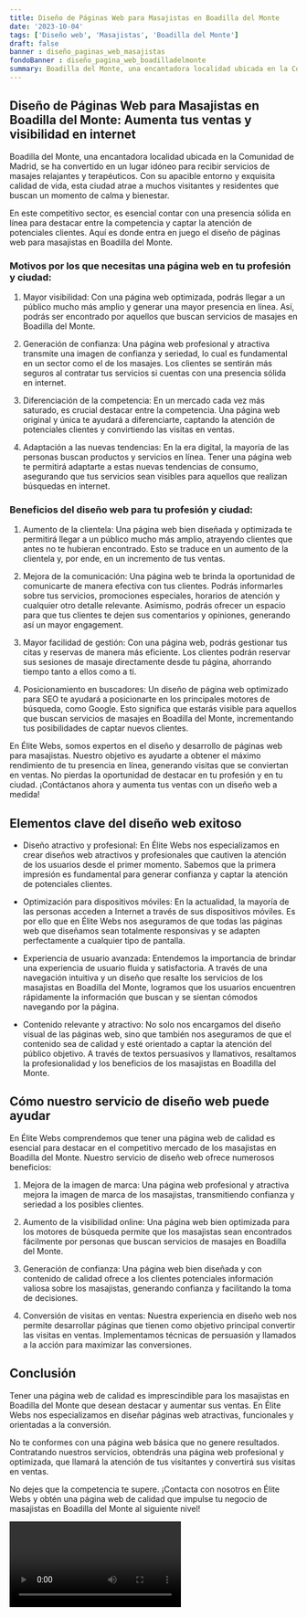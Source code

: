 ```yaml
---
title: Diseño de Páginas Web para Masajistas en Boadilla del Monte
date: '2023-10-04'
tags: ['Diseño web', 'Masajistas', 'Boadilla del Monte']
draft: false
banner : diseño_paginas_web_masajistas
fondoBanner : diseño_pagina_web_boadilladelmonte
summary: Boadilla del Monte, una encantadora localidad ubicada en la Comunidad de Madrid, se ha convertido en un lugar idóneo para recibir servicios de masajes relajantes y terapéuticos. Con su apacible entorno y exquisita calidad de vida, esta ciudad atrae a muchos visitantes y residentes que buscan un momento de calma y bienestar. 
---
```


## Diseño de Páginas Web para Masajistas en Boadilla del Monte: Aumenta tus ventas y visibilidad en internet

Boadilla del Monte, una encantadora localidad ubicada en la Comunidad de Madrid, se ha convertido en un lugar idóneo para recibir servicios de masajes relajantes y terapéuticos. Con su apacible entorno y exquisita calidad de vida, esta ciudad atrae a muchos visitantes y residentes que buscan un momento de calma y bienestar. 

En este competitivo sector, es esencial contar con una presencia sólida en línea para destacar entre la competencia y captar la atención de potenciales clientes. Aquí es donde entra en juego el diseño de páginas web para masajistas en Boadilla del Monte. 

### Motivos por los que necesitas una página web en tu profesión y ciudad:

1. Mayor visibilidad: Con una página web optimizada, podrás llegar a un público mucho más amplio y generar una mayor presencia en línea. Así, podrás ser encontrado por aquellos que buscan servicios de masajes en Boadilla del Monte.

2. Generación de confianza: Una página web profesional y atractiva transmite una imagen de confianza y seriedad, lo cual es fundamental en un sector como el de los masajes. Los clientes se sentirán más seguros al contratar tus servicios si cuentas con una presencia sólida en internet.

3. Diferenciación de la competencia: En un mercado cada vez más saturado, es crucial destacar entre la competencia. Una página web original y única te ayudará a diferenciarte, captando la atención de potenciales clientes y convirtiendo las visitas en ventas.

4. Adaptación a las nuevas tendencias: En la era digital, la mayoría de las personas buscan productos y servicios en línea. Tener una página web te permitirá adaptarte a estas nuevas tendencias de consumo, asegurando que tus servicios sean visibles para aquellos que realizan búsquedas en internet.

### Beneficios del diseño web para tu profesión y ciudad:

1. Aumento de la clientela: Una página web bien diseñada y optimizada te permitirá llegar a un público mucho más amplio, atrayendo clientes que antes no te hubieran encontrado. Esto se traduce en un aumento de la clientela y, por ende, en un incremento de tus ventas.

2. Mejora de la comunicación: Una página web te brinda la oportunidad de comunicarte de manera efectiva con tus clientes. Podrás informarles sobre tus servicios, promociones especiales, horarios de atención y cualquier otro detalle relevante. Asimismo, podrás ofrecer un espacio para que tus clientes te dejen sus comentarios y opiniones, generando así un mayor engagement.

3. Mayor facilidad de gestión: Con una página web, podrás gestionar tus citas y reservas de manera más eficiente. Los clientes podrán reservar sus sesiones de masaje directamente desde tu página, ahorrando tiempo tanto a ellos como a ti.

4. Posicionamiento en buscadores: Un diseño de página web optimizado para SEO te ayudará a posicionarte en los principales motores de búsqueda, como Google. Esto significa que estarás visible para aquellos que buscan servicios de masajes en Boadilla del Monte, incrementando tus posibilidades de captar nuevos clientes.

En Élite Webs, somos expertos en el diseño y desarrollo de páginas web para masajistas. Nuestro objetivo es ayudarte a obtener el máximo rendimiento de tu presencia en línea, generando visitas que se conviertan en ventas. No pierdas la oportunidad de destacar en tu profesión y en tu ciudad. ¡Contáctanos ahora y aumenta tus ventas con un diseño web a medida!

<GifSeo />

<Cta />

## Elementos clave del diseño web exitoso

- Diseño atractivo y profesional: En Élite Webs nos especializamos en crear diseños web atractivos y profesionales que cautiven la atención de los usuarios desde el primer momento. Sabemos que la primera impresión es fundamental para generar confianza y captar la atención de potenciales clientes.

- Optimización para dispositivos móviles: En la actualidad, la mayoría de las personas acceden a Internet a través de sus dispositivos móviles. Es por ello que en Élite Webs nos aseguramos de que todas las páginas web que diseñamos sean totalmente responsivas y se adapten perfectamente a cualquier tipo de pantalla.

- Experiencia de usuario avanzada: Entendemos la importancia de brindar una experiencia de usuario fluida y satisfactoria. A través de una navegación intuitiva y un diseño que resalte los servicios de los masajistas en Boadilla del Monte, logramos que los usuarios encuentren rápidamente la información que buscan y se sientan cómodos navegando por la página.

- Contenido relevante y atractivo: No solo nos encargamos del diseño visual de las páginas web, sino que también nos aseguramos de que el contenido sea de calidad y esté orientado a captar la atención del público objetivo. A través de textos persuasivos y llamativos, resaltamos la profesionalidad y los beneficios de los masajistas en Boadilla del Monte.

## Cómo nuestro servicio de diseño web puede ayudar

En Élite Webs comprendemos que tener una página web de calidad es esencial para destacar en el competitivo mercado de los masajistas en Boadilla del Monte. Nuestro servicio de diseño web ofrece numerosos beneficios:

1. Mejora de la imagen de marca: Una página web profesional y atractiva mejora la imagen de marca de los masajistas, transmitiendo confianza y seriedad a los posibles clientes.

2. Aumento de la visibilidad online: Una página web bien optimizada para los motores de búsqueda permite que los masajistas sean encontrados fácilmente por personas que buscan servicios de masajes en Boadilla del Monte.

3. Generación de confianza: Una página web bien diseñada y con contenido de calidad ofrece a los clientes potenciales información valiosa sobre los masajistas, generando confianza y facilitando la toma de decisiones.

4. Conversión de visitas en ventas: Nuestra experiencia en diseño web nos permite desarrollar páginas que tienen como objetivo principal convertir las visitas en ventas. Implementamos técnicas de persuasión y llamados a la acción para maximizar las conversiones.

## Conclusión

Tener una página web de calidad es imprescindible para los masajistas en Boadilla del Monte que desean destacar y aumentar sus ventas. En Élite Webs nos especializamos en diseñar páginas web atractivas, funcionales y orientadas a la conversión.

No te conformes con una página web básica que no genere resultados. Contratando nuestros servicios, obtendrás una página web profesional y optimizada, que llamará la atención de tus visitantes y convertirá sus visitas en ventas.

No dejes que la competencia te supere. ¡Contacta con nosotros en Élite Webs y obtén una página web de calidad que impulse tu negocio de masajistas en Boadilla del Monte al siguiente nivel!

<Video />

<CtaBot job='Masajistas' city='Boadilla del Monte'/>

<Gmaps query='Boadilla del Monte+españa+maps' />